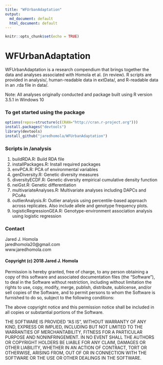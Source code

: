 ```yaml
---
title: "WFUrbanAdaptation"
output:
  md_document: default
  html_document: default
---
```


```r
knitr::opts_chunk$set(echo = TRUE)
```
# WFUrbanAdaptation

WFUrbanAdaptation is a research compendium that brings together the data and analyses associated with Homola et al. (in review). R scripts are provided in analysis/, human-readable data in extData/, and R-readable data in an .rda file in data/. 

Note: All analyses originally conducted and package built using R version 3.5.1 in Windows 10

### To get started using the package

```r
options(repos=structure(c(CRAN="http://cran.r-project.org")))
install.packages("devtools")
library(devtools)
install_github("jaredhomola/WFUrbanAdaptation")
```

### Scripts in /analysis
1. buildRDA.R: Build RDA file
2. installPackages.R: Install required packages
3. envPCA.R: PCA of environmental variables
4. genDiversity.R: Genetic diversity measures
5. diversityECDF.R: Genetic diversity empirical cumulative density function
6. neiGst.R: Genetic differentiation
7. multivariateAnalyses.R: Multivariate analyses including DAPCs and PCoAs
8. outlierAnalysis.R: Outlier analysis using percentile-based approach across replicates. Also include allele and genotype frequency plots.
9. logisticRegressionGEA.R: Genotype-environment association analysis using logistic regression

### Contact
Jared J. Homola  
jaredhomola20@gmail.com  
www.jaredhomola.com  


#### Copyright (c) 2018 Jared J. Homola

Permission is hereby granted, free of charge, to any person obtaining a copy of this software and associated documentation files (the "Software"), to deal in the Software without restriction, including without limitation the rights to use, copy, modify, merge, publish, distribute, sublicense, and/or sell copies of the Software, and to permit persons to whom the Software is furnished to do so, subject to the following conditions:

The above copyright notice and this permission notice shall be included in all copies or substantial portions of the Software.

THE SOFTWARE IS PROVIDED "AS IS", WITHOUT WARRANTY OF ANY KIND, EXPRESS OR IMPLIED, INCLUDING BUT NOT LIMITED TO THE WARRANTIES OF MERCHANTABILITY, FITNESS FOR A PARTICULAR PURPOSE AND NONINFRINGEMENT. IN NO EVENT SHALL THE AUTHORS OR COPYRIGHT HOLDERS BE LIABLE FOR ANY CLAIM, DAMAGES OR OTHER LIABILITY, WHETHER IN AN ACTION OF CONTRACT, TORT OR OTHERWISE, ARISING FROM, OUT OF OR IN CONNECTION WITH THE SOFTWARE OR THE USE OR OTHER DEALINGS IN THE SOFTWARE.
